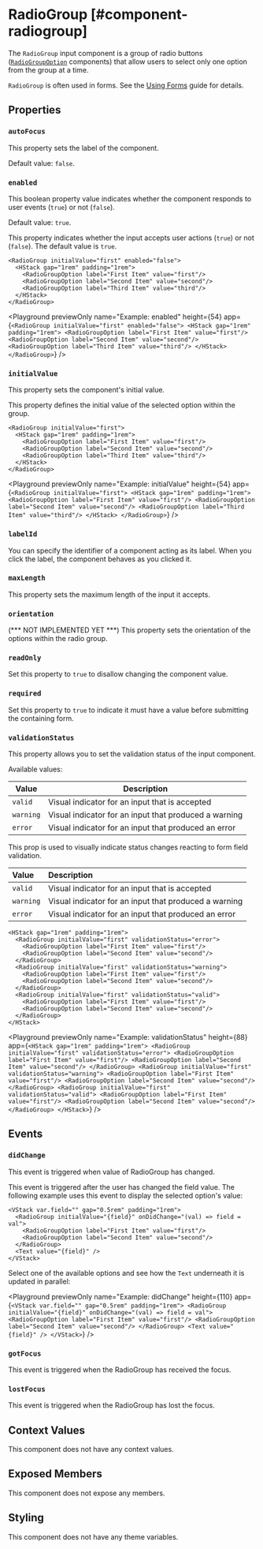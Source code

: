 
# RadioGroup [#component-radiogroup]

The `RadioGroup` input component is a group of radio buttons ([`RadioGroupOption`](./RadioGroupOption.mdx) components) that allow users to select only one option from the group at a time.

`RadioGroup` is often used in forms. See the [Using Forms](/learning/using-components/forms.mdx) guide for details.

## Properties

### `autoFocus`

This property sets the label of the component.

Default value: `false`.

### `enabled`

This boolean property value indicates whether the component responds to user events (`true`) or not (`false`).

Default value: `true`.

This property indicates whether the input accepts user actions (`true`) or not (`false`). The default value is `true`.

```ueml copy /enabled="false"/
<RadioGroup initialValue="first" enabled="false">
  <HStack gap="1rem" padding="1rem">
    <RadioGroupOption label="First Item" value="first"/>
    <RadioGroupOption label="Second Item" value="second"/>
    <RadioGroupOption label="Third Item" value="third"/>
  </HStack>
</RadioGroup>
```

<Playground
  previewOnly
  name="Example: enabled"
  height={54}
  app={`
    <RadioGroup initialValue="first" enabled="false">
      <HStack gap="1rem" padding="1rem">
        <RadioGroupOption label="First Item" value="first"/>
        <RadioGroupOption label="Second Item" value="second"/>
        <RadioGroupOption label="Third Item" value="third"/>
      </HStack>
    </RadioGroup>
  `}
/>

### `initialValue`

This property sets the component's initial value.

This property defines the initial value of the selected option within the group.

```ueml copy /initialValue="first"/
<RadioGroup initialValue="first">
  <HStack gap="1rem" padding="1rem">
    <RadioGroupOption label="First Item" value="first"/>
    <RadioGroupOption label="Second Item" value="second"/>
    <RadioGroupOption label="Third Item" value="third"/>
  </HStack>
</RadioGroup>
```

<Playground
  previewOnly
  name="Example: initialValue"
  height={54}
  app={`
  <RadioGroup initialValue="first">
    <HStack gap="1rem" padding="1rem">
      <RadioGroupOption label="First Item" value="first"/>
      <RadioGroupOption label="Second Item" value="second"/>
      <RadioGroupOption label="Third Item" value="third"/>
    </HStack>
  </RadioGroup>
  `}
/>

### `labelId`

You can specify the identifier of a component acting as its label. When you click the label, the component behaves as you clicked it.

### `maxLength`

This property sets the maximum length of the input it accepts.

### `orientation`

(*** NOT IMPLEMENTED YET ***) This property sets the orientation of the options within the radio group.

### `readOnly`

Set this property to `true` to disallow changing the component value.

### `required`

Set this property to `true` to indicate it must have a value before submitting the containing form.

### `validationStatus`

This property allows you to set the validation status of the input component.

Available values:

| Value | Description |
| --- | --- |
| `valid` | Visual indicator for an input that is accepted |
| `warning` | Visual indicator for an input that produced a warning |
| `error` | Visual indicator for an input that produced an error |


This prop is used to visually indicate status changes reacting to form field validation.

| Value     | Description                                           |
| :-------- | :---------------------------------------------------- |
| `valid`   | Visual indicator for an input that is accepted        |
| `warning` | Visual indicator for an input that produced a warning |
| `error`   | Visual indicator for an input that produced an error  |

```ueml copy
<HStack gap="1rem" padding="1rem">
  <RadioGroup initialValue="first" validationStatus="error">
    <RadioGroupOption label="First Item" value="first"/>
    <RadioGroupOption label="Second Item" value="second"/>
  </RadioGroup>
  <RadioGroup initialValue="first" validationStatus="warning">
    <RadioGroupOption label="First Item" value="first"/>
    <RadioGroupOption label="Second Item" value="second"/>
  </RadioGroup>
  <RadioGroup initialValue="first" validationStatus="valid">
    <RadioGroupOption label="First Item" value="first"/>
    <RadioGroupOption label="Second Item" value="second"/>
  </RadioGroup>
</HStack>
```

<Playground
  previewOnly
  name="Example: validationStatus"
  height={88}
  app={`
    <HStack gap="1rem" padding="1rem">
      <RadioGroup initialValue="first" validationStatus="error">
        <RadioGroupOption label="First Item" value="first"/>
        <RadioGroupOption label="Second Item" value="second"/>
      </RadioGroup>
      <RadioGroup initialValue="first" validationStatus="warning">
        <RadioGroupOption label="First Item" value="first"/>
        <RadioGroupOption label="Second Item" value="second"/>
      </RadioGroup>
      <RadioGroup initialValue="first" validationStatus="valid">
        <RadioGroupOption label="First Item" value="first"/>
        <RadioGroupOption label="Second Item" value="second"/>
      </RadioGroup>
    </HStack>
  `}
/>

## Events

### `didChange`

This event is triggered when value of RadioGroup has changed.

This event is triggered after the user has changed the field value. The following example uses this event to display the selected option's value:

```ueml copy /onDidChange="(val) => field = val"/
<VStack var.field="" gap="0.5rem" padding="1rem">
  <RadioGroup initialValue="{field}" onDidChange="(val) => field = val">
    <RadioGroupOption label="First Item" value="first"/>
    <RadioGroupOption label="Second Item" value="second"/>
  </RadioGroup>
  <Text value="{field}" />
</VStack>
```

Select one of the available options and see how the `Text` underneath it is updated in parallel:

<Playground
  previewOnly
  name="Example: didChange"
  height={110}
  app={`
    <VStack var.field="" gap="0.5rem" padding="1rem">
      <RadioGroup initialValue="{field}" onDidChange="(val) => field = val">
        <RadioGroupOption label="First Item" value="first"/>
        <RadioGroupOption label="Second Item" value="second"/>
      </RadioGroup>
      <Text value="{field}" />
    </VStack>
  `}
/>

### `gotFocus`

This event is triggered when the RadioGroup has received the focus.

### `lostFocus`

This event is triggered when the RadioGroup has lost the focus.

## Context Values

This component does not have any context values.

## Exposed Members

This component does not expose any members.

## Styling

This component does not have any theme variables.

